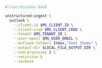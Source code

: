 ```bash Shell
#!/usr/bin/env bash

unstructured-ingest \
  outlook \
    --client-id $MS_CLIENT_ID \
    --client-cred $MS_CLIENT_CRED \
    --tenant $MS_TENANT_ID \
    --user-email $MS_USER_EMAIL \
    --outlook-folders Inbox,"Sent Items" \
    --output-dir $LOCAL_FILE_OUTPUT_DIR \
    --num-processes 2 \
    --recursive \
    --verbose
```
